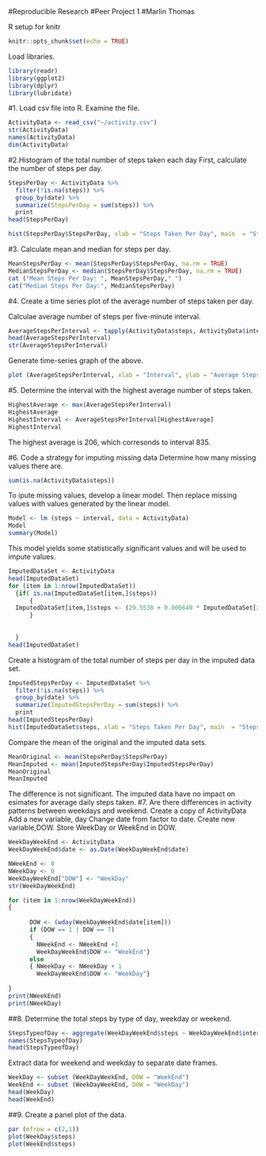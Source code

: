 #Reproducible Research
#Peer Project 1
#Marlin Thomas

R setup for knitr
```{r setup, include=FALSE}
knitr::opts_chunk$set(echo = TRUE)
```  
Load libraries. 
```{r}
library(readr)
library(ggplot2)
library(dplyr)
library(lubridate)
```  

#1. Load csv file into R. Examine the file.
```{r}
ActivityData <- read_csv("~/activity.csv")
str(ActivityData)
names(ActivityData)
dim(ActivityData)
```  
#2.Histogram of the total number of steps taken each day 
First, calculate the number of steps per day.
```{r}
StepsPerDay <- ActivityData %>%
  filter(!is.na(steps)) %>%
  group_by(date) %>%
  summarize(StepsPerDay = sum(steps)) %>%
  print
head(StepsPerDay)
```

```{r}

hist(StepsPerDay$StepsPerDay, xlab = "Steps Taken Per Day", main  = "Steps Per Day")
```

#3. Calculate mean and median for steps per day.
```{r}
MeanStepsPerDay <- mean(StepsPerDay$StepsPerDay, na.rm = TRUE)
MedianStepsPerDay <- median(StepsPerDay$StepsPerDay, na.rm = TRUE)
cat ("Mean Steps Per Day: ", MeanStepsPerDay," ")
cat("Median Steps Per Day:", MedianStepsPerDay)
```
#4. Create a time series plot of the average number of steps taken per day.

Calculae average number of steps per five-minute interval.
```{r}
AverageStepsPerInterval <- tapply(ActivityData$steps, ActivityData$interval, mean, na.rm = TRUE)
head(AverageStepsPerInterval)
str(AverageStepsPerInterval)
```
Generate time-series graph of the above.
```{r}
plot (AverageStepsPerInterval, xlab = "Interval", ylab = "Average Steps", main = "Average Steps Per Five-Minute Interval", type = "l")

```
#5. Determine the interval with the highest average number of steps taken.
```{r}
HighestAverage <- max(AverageStepsPerInterval)
HighestAverage
HighestInterval <- AverageStepsPerInterval[HighestAverage]
HighestInterval
```
The highest average is 206, which corresonds to interval 835.

#6. Code a strategy for imputing missing data
Determine how many missing values there are.
```{r}
sum(is.na(ActivityData$steps))
```
To ipute missing values, develop a linear model.
Then replace missing values with values generated by the linear model.
```{r}
Model <- lm (steps ~ interval, data = ActivityData)
Model
summary(Model)
```
This model yields some statistically significant values and will be used to impute values.
```{r}
ImputedDataSet <- ActivityData
head(ImputedDataSet)
for (item in 1:nrow(ImputedDataSet))
  {if( is.na(ImputedDataSet[item,]$steps))
      {
  ImputedDataSet[item,]$steps <- (29.5538 + 0.006649 * ImputedDataSet[item,]$interval)
      }
  
  
  }
head(ImputedDataSet)
```
Create a histogram of the total number of steps per day in the imputed data set.
```{r}  
ImputedStepsPerDay <- ImputedDataSet %>%
  filter(!is.na(steps)) %>%
  group_by(date) %>%
  summarize(ImputedStepsPerDay = sum(steps)) %>%
  print
head(ImputedStepsPerDay)
hist(ImputedDataSet$steps, xlab = "Steps Taken Per Day", main  = "Steps Per Day")
```
Compare the mean of the original and the imputed data sets.
```{r}
MeanOriginal <- mean(StepsPerDay$StepsPerDay)
MeanImputed <- mean(ImputedStepsPerDay$ImputedStepsPerDay) 
MeanOriginal
MeanImputed
```
The difference is not significant.
The imputed data have no impact on esimates for average daily steps taken.
#7. Are there differences in activity patterns between weekdays and weekend.
Create a copy of ActivityData
Add a new variable, day
Change date from factor to date.
Create new variable,DOW.
Store WeekDay or WeekEnd in DOW.

```{r}
WeekDayWeekEnd <- ActivityData
WeekDayWeekEnd$date <- as.Date(WeekDayWeekEnd$date)

NWeekEnd <- 0
NWeekDay <- 0
WeekDayWeekEnd["DOW"] <- "WeekDay"
str(WeekDayWeekEnd)

for (item in 1:nrow(WeekDayWeekEnd))
{
      
      DOW <- (wday(WeekDayWeekEnd$date[item]))
      if (DOW == 1 | DOW == 7)
      {
        NWeekEnd <- NWeekEnd +1
        WeekDayWeekEnd$DOW <- "WeekEnd"}
      else
      { NWeekDay <- NWeekDay + 1
        WeekDayWeekEnd$DOW <- "WeekDay"}
      
}
print(NWeekEnd)
print(NWeekDay)

```  


##8. Determine the total steps by type of day, weekday or weekend.
```{r}
StepsTypeofDay <- aggregate(WeekDayWeekEnd$steps ~ WeekDayWeekEnd$interval + WeekDayWeekEnd$DOW, WeekDayWeekEnd, mean)
names(StepsTypeofDay)
head(StepsTypeofDay)
```  
Extract data for weekend and weekday to separate date frames.
```{r}
WeekDay <- subset (WeekDayWeekEnd, DOW = "WeekEnd")
WeekEnd <- subset (WeekDayWeekEnd, DOW = "WeekDay")
head(WeekDay)
head(WeekEnd)
```  
##9. Create a panel plot of the data.
```{r}
par (mfrow = c(2,1))
plot(WeekDay$steps)
plot(WeekEnd$steps)

``` 
